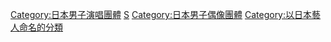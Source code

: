 {{catmore}}

[[Category:日本男子演唱團體|Category:日本男子演唱團體]]
[[Category:前傑尼斯事務所所屬團體|S]]
[[Category:日本男子偶像團體|Category:日本男子偶像團體]]
[[Category:以日本藝人命名的分類|Category:以日本藝人命名的分類]]